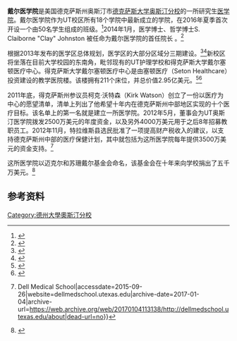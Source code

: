 {{Infobox university|name=德州大学奥斯汀分校戴尔医学院|caption=2016年正在施工中的科研楼|image_name=Dell Medical School Research Building 2016.jpg|image_size=250px|established=2013|type=[[Public_school_(government_funded)|公立]]|endowment=1357万美元 (2015年12月31日)<ref>{{Cite web |url=http://utimco.org/scripts/PrivateEndowInfo/endowList.asp?groupby=college&comp=10&coll=0060 |title=存档副本 |access-date=2017-11-26 |archive-url=https://web.archive.org/web/20160401224225/http://utimco.org/scripts/privateendowinfo/endowList.asp?groupby=college&comp=10&coll=0060 |archive-date=2016-04-01 |dead-url=yes }}</ref>|dean=[[Clay_Johnston|Clay Johnston]]|faculty=|students=50 (2016年夏季首次开课)|country=美国|state=[[Texas|德克萨斯州]]|city=[[Austin|奥斯汀市]]|campus=[[urban_area|城区]]|website={{URL|https://www.utexas.edu/dell-medical-school}}}}'''戴尔医学院'''是美国德克萨斯州奥斯汀市[[德克薩斯州大學奧斯汀分校|德克萨斯大学奥斯汀分校]]的一所研究生[[醫學院|医学院]]。戴尔医学院作为UT校区所有18个学院中最新成立的学院，在2016年夏季首次开设一个由50名学生组成的班级。<ref name="About us">{{Cite web|url=https://www.utexas.edu/dell-medical-school/about-us|title=Dell Medical School – About Us|accessdate=May 4, 2015|format=|work=utexas.edu|archive-date=2015-05-19|archive-url=https://web.archive.org/web/20150519062428/https://www.utexas.edu/dell-medical-school/about-us}}</ref>2014年1月，医学博士、哲学博士S. Claiborne "Clay" Johnston 被任命为戴尔医学院的首任院长 。<ref>{{Cite web|url=http://news.utexas.edu/2014/01/21/dell-medical-school-dean|title=Inaugural Dean Named at UT Austin's Dell Medical School|accessdate=May 4, 2015|format=|work=utexas.edu|archive-date=2015-08-22|archive-url=https://web.archive.org/web/20150822090837/http://news.utexas.edu/2014/01/21/dell-medical-school-dean}}</ref> 

根据2013年发布的医学区总体规划，医学区的大部分区域分三期建设。<ref>{{Cite web|url=https://www.utexas.edu/operations/masterplan/documents/MedicalDistrict20130509.pdf|title=Medical District Master Plan|accessdate=May 4, 2015|format=PDF|work=utexas.edu|archive-date=2015-05-19|archive-url=https://web.archive.org/web/20150519062030/https://www.utexas.edu/operations/masterplan/documents/MedicalDistrict20130509.pdf|dead-url=no}}</ref><ref>{{Cite web|url=http://news.utexas.edu/2013/05/08/dell-medical-school-construction-plans-unveiled|title=Dell Medical School Construction Plans Unveiled|accessdate=May 4, 2015|work=utexas.edu|archive-date=2015-04-27|archive-url=https://web.archive.org/web/20150427003634/http://news.utexas.edu/2013/05/08/dell-medical-school-construction-plans-unveiled|dead-url=no}}</ref>新校区将坐落在目前大学校园的东南角，毗邻现有的UT护理学校和得克萨斯大学戴尔塞顿医疗中心。得克萨斯大学戴尔塞顿医疗中心是由塞顿医疗（Seton Healthcare）投资建设的教学医院楼。该楼拥有211个床位，并总价值2.95亿美元。<ref name="About us2">{{Cite web|url=https://www.utexas.edu/dell-medical-school/about-us|title=Dell Medical School – About Us|accessdate=May 4, 2015|format=|work=utexas.edu|archive-date=2015-05-19|archive-url=https://web.archive.org/web/20150519062428/https://www.utexas.edu/dell-medical-school/about-us|dead-url=no}}</ref><ref>{{Cite web|url=http://www.seton.net/about_seton/news/2014/04/17/seton_medical_center_at_the_university_of_texas_will_be_name_of_new_teaching_hospital|title='Seton Medical Center at The University of Texas' Will be Name of New Teaching Hospital|accessdate=May 4, 2015|work=seton.net|archive-date=2015-07-25|archive-url=https://web.archive.org/web/20150725074142/http://www.seton.net/about_seton/news/2014/04/17/seton_medical_center_at_the_university_of_texas_will_be_name_of_new_teaching_hospital|dead-url=no}}</ref>

2011年底，得克萨斯州参议员柯克·沃特森（Kirk Watson）创立了一份以医疗为中心的愿望清单，清单上列出了他希望十年内在德克萨斯州中部地区实现的十个医疗目标。该名单上的第一名就是建立一所医学院。2012年5月，董事会为UT奥斯汀医学院拨发2500万美元的年度资金，以及另外4000万美元用于之后8年招募教职员工。2012年11月，特拉维斯县选民批准了一项提高财产税收入的建议，以支持德克萨斯州中部的医疗保健计划，其中就包括为这所医学院每年提供3500万美元的资金支持。<ref>{{Cite web|url=http://dellmedschool.utexas.edu/about|title=About Us {{!}} Dell Medical School|accessdate=2015-09-26|website=dellmedschool.utexas.edu|archive-date=2017-01-04|archive-url=https://web.archive.org/web/20170104113138/http://dellmedschool.utexas.edu/about|dead-url=no}}</ref>

这所医学院以迈克尔和苏珊戴尔基金会命名，该基金会在十年来向学校捐出了五千万美元。<ref>{{cite web|url=http://dellmedschool.utexas.edu/about|title=About Dell Medical School|accessdate=July 9, 2015|format=|archive-date=2017-01-04|archive-url=https://web.archive.org/web/20170104113138/http://dellmedschool.utexas.edu/about|dead-url=no}}</ref>

== 参考资料 ==
{{Reflist}}
[[Category:德州大學奧斯汀分校|Category:德州大學奧斯汀分校]]
{{德克萨斯大学奥斯汀分校}}